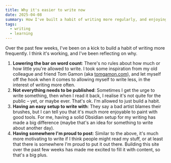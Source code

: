 ```yaml
---
title: Why it's easier to write now
date: 2025-04-08
summary: How I've built a habit of writing more regularly, and enjoying it
tags:
  - writing
  - learning
---
```


Over the past few weeks, I've been on a kick to build a habit of writing more frequently. I think it's working, and I've been reflecting on why.

1. **Lowering the bar on word count**: There's no rules about how much or how little you're allowed to write. I took some inspiration from my old colleague and friend Tom Gamon (aka [tomgamon.com](https://tomgamon.com/)), and let myself off the hook when it comes to allowing myself to write less, in the interest of writing more often.
2. **Not everything needs to be published**: Sometimes I get the urge to write something, then when I read it back, I realise it's not quite for the public – yet, or maybe ever. That's ok. I'm allowed to just build a habit.
3. **Having an easy setup to write with**: They say a bad artist blames their brushes, but I can tell you that it's much more enjoyable to paint with good tools. For me, having a solid Obsidian setup for my writing has made a big difference (maybe that's an idea for something to write about another day).
4. **Having somewhere I'm proud to post**: Similar to the above, it's much more motivating to write if I think people might read my stuff, or at least that there is somewhere I'm proud to put it out there. Building this site over the past few weeks has made me excited to fill it with content, so that's a big plus.